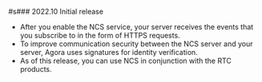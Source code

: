 
#s### 2022.10 Initial release

* After you enable the NCS service, your server receives the events that you subscribe to in the form of HTTPS requests.
* To improve communication security between the NCS server and your server, Agora uses signatures for identity verification.
* As of this release, you can use NCS in conjunction with the RTC products.